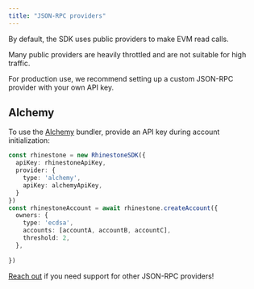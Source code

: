 ```yaml
---
title: "JSON-RPC providers"
---
```


By default, the SDK uses public providers to make EVM read calls.

Many public providers are heavily throttled and are not suitable for high traffic.

For production use, we recommend setting up a custom JSON-RPC provider with your own API key.

## Alchemy

To use the [Alchemy](https://www.alchemy.com) bundler, provide an API key during account initialization:

```ts {2-6}
const rhinestone = new RhinestoneSDK({
  apiKey: rhinestoneApiKey,
  provider: {
    type: 'alchemy',
    apiKey: alchemyApiKey,
  }
})
const rhinestoneAccount = await rhinestone.createAccount({
  owners: {
    type: 'ecdsa',
    accounts: [accountA, accountB, accountC],
    threshold: 2,
  },
  
})
```

[Reach out](https://github.com/rhinestonewtf/sdk/issues) if you need support for other JSON-RPC providers!
